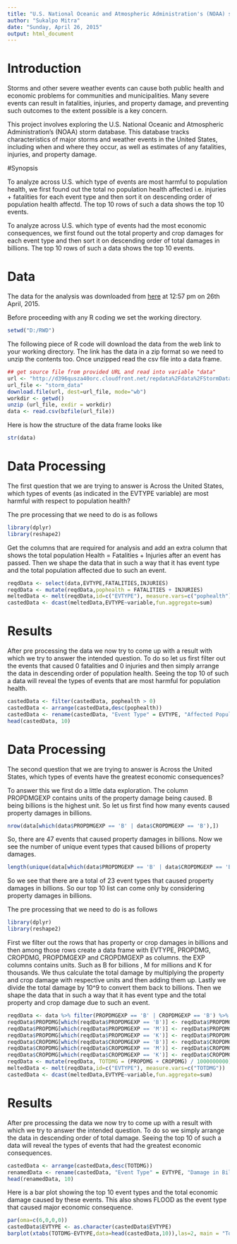 ```yaml
---
title: "U.S. National Oceanic and Atmospheric Administration's (NOAA) storm data analysis"
author: "Sukalpo Mitra"
date: "Sunday, April 26, 2015"
output: html_document
---
```


# Introduction

Storms and other severe weather events can cause both public health and economic problems for communities and municipalities. Many severe events can result in fatalities, injuries, and property damage, and preventing such outcomes to the extent possible is a key concern.

This project involves exploring the U.S. National Oceanic and Atmospheric Administration's (NOAA) storm database. This database tracks characteristics of major storms and weather events in the United States, including when and where they occur, as well as estimates of any fatalities, injuries, and property damage.

#Synopsis

To analyze across U.S. which type of events are most harmful to population health, we first found out the total no population health affected i.e. injuries + fatalities for each event type and then sort it on descending order of population health affectd. The top 10 rows of such a data shows the top 10 events.

To analyze across U.S. which type of events had the most economic consequences, we first found out the total property and crop damages for each event type and then sort it on descending order of total damages in billions. The top 10 rows of such a data shows the top 10 events.

# Data

The data for the analysis was downloaded from [here](http://d396qusza40orc.cloudfront.net/repdata%2Fdata%2FStormData.csv.bz2) at 12:57 pm on 26th April, 2015.

Before proceeding with any R coding we set the working directory.

```r
setwd("D:/RWD")
```

The following piece of R code will download the data from the web link to your working directory. The link has the data in a zip format so we need to unzip the contents too. Once unzipped read the csv file into a data frame.

```r
## get source file from provided URL and read into variable "data"
url <- "http://d396qusza40orc.cloudfront.net/repdata%2Fdata%2FStormData.csv.bz2"
url_file <- "storm_data"
download.file(url, dest=url_file, mode="wb")
workdir <- getwd()
unzip (url_file, exdir = workdir)
data <- read.csv(bzfile(url_file))
```

Here is how the structure of the data frame looks like

```r
str(data)
```

# Data Processing

The first question that we are trying to answer is Across the United States, which types of events (as indicated in the EVTYPE variable) are most harmful with respect to population health?

The pre processing that we need to do is as follows

```r
library(dplyr)
library(reshape2)
```
Get the columns that are required for analysis and add an extra column that shows the total population Health = Fatalities + Injuries after an event has passed. Then we shape the data that in such a way that it has event type and the total population affected due to such an event.

```r
reqdData <- select(data,EVTYPE,FATALITIES,INJURIES)
reqdData <- mutate(reqdData,pophealth = FATALITIES + INJURIES)
meltedData <- melt(reqdData,id=c("EVTYPE"), measure.vars=c("pophealth"))
castedData <- dcast(meltedData,EVTYPE~variable,fun.aggregate=sum)
```

# Results

After pre processing the data we now try to come up with a result with which we try to answer the intended question.
To do so let us first filter out the events that caused 0 fatalities and 0 injuries and then simply arrange the data in descending order of population health. Seeing the top 10 of such a data will reveal the types of events that are most harmful for population health.

```r
castedData <- filter(castedData, pophealth > 0)
castedData <- arrange(castedData,desc(pophealth))
castedData <- rename(castedData, "Event Type" = EVTYPE, "Affected Population Health" = pophealth)
head(castedData, 10)
```

# Data Processing

The second question that we are trying to answer is Across the United States, which types of events have the greatest economic consequences?

To answer this we first do a little data exploration. The column PROPDMGEXP contains units of the property damage being caused. B being billions is the highest unit. So let us first find how many events caused property damages in billions.

```r
nrow(data[which(data$PROPDMGEXP == 'B' | data$CROPDMGEXP == 'B'),])
```

So, there are 47 events that caused property damages in billions. Now we see the number of unique event types that caused billions of property damages.

```r
length(unique(data[which(data$PROPDMGEXP == 'B' | data$CROPDMGEXP == 'B'),]$EVTYPE))
```

So we see that there are a total of 23 event types that caused property damages in billions. So our top 10 list can come only by considering property damages in billions.

The pre processing that we need to do is as follows

```r
library(dplyr)
library(reshape2)
```
First we filter out the rows that has property or crop damages in billions and then among those rows create a data frame with EVTYPE, PROPDMG, CROPDMG, PROPDMGEXP and CROPDMGEXP as columns. the EXP columns contains units. Such as B for billions , M for millions and K for thousands. We thus calculate the total damage by multiplying the property and crop damage with respective units and then adding them up. Lastly we divide the total damage by 10^9 to convert them back to billions. Then we shape the data that in such a way that it has event type and the total property and crop damage due to such an event.

```r
reqdData <- data %>% filter(PROPDMGEXP == 'B' | CROPDMGEXP == 'B') %>% select(EVTYPE, PROPDMG, PROPDMGEXP, CROPDMG, CROPDMGEXP)
reqdData$PROPDMG[which(reqdData$PROPDMGEXP == 'B')] <- reqdData$PROPDMG[which(reqdData$PROPDMGEXP == 'B')] * 1000000000
reqdData$PROPDMG[which(reqdData$PROPDMGEXP == 'M')] <- reqdData$PROPDMG[which(reqdData$PROPDMGEXP == 'M')] * 1000000
reqdData$PROPDMG[which(reqdData$PROPDMGEXP == 'K')] <- reqdData$PROPDMG[which(reqdData$PROPDMGEXP == 'K')] * 1000
reqdData$CROPDMG[which(reqdData$CROPDMGEXP == 'B')] <- reqdData$CROPDMG[which(reqdData$CROPDMGEXP == 'B')] * 1000000000
reqdData$CROPDMG[which(reqdData$CROPDMGEXP == 'M')] <- reqdData$CROPDMG[which(reqdData$CROPDMGEXP == 'M')] * 1000000
reqdData$CROPDMG[which(reqdData$CROPDMGEXP == 'K')] <- reqdData$CROPDMG[which(reqdData$CROPDMGEXP == 'K')] * 1000
reqdData <- mutate(reqdData, TOTDMG = (PROPDMG + CROPDMG) / 1000000000)
meltedData <- melt(reqdData,id=c("EVTYPE"), measure.vars=c("TOTDMG"))
castedData <- dcast(meltedData,EVTYPE~variable,fun.aggregate=sum)
```

# Results

After pre processing the data we now try to come up with a result with which we try to answer the intended question.
To do so we simply arrange the data in descending order of total damage. Seeing the top 10 of such a data will reveal the types of events that had the greatest economic consequences.

```r
castedData <- arrange(castedData,desc(TOTDMG))
renamedData <- rename(castedData, "Event Type" = EVTYPE, "Damage in Billions" = TOTDMG)
head(renamedData, 10)
```

Here is a bar plot showing the top 10 event types and the total economic damage caused by these events. This also shows FLOOD as the event type that caused major economic consequence.

```r
par(oma=c(6,0,0,0))
castedData$EVTYPE <- as.character(castedData$EVTYPE)
barplot(xtabs(TOTDMG~EVTYPE,data=head(castedData,10)),las=2, main = "Top 10 Event Types that caused major economic consequences")
```
